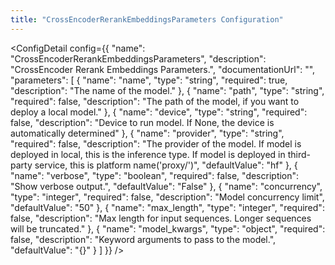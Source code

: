 ```yaml
---
title: "CrossEncoderRerankEmbeddingsParameters Configuration"
---
```



<ConfigDetail config={{
  "name": "CrossEncoderRerankEmbeddingsParameters",
  "description": "CrossEncoder Rerank Embeddings Parameters.",
  "documentationUrl": "",
  "parameters": [
    {
      "name": "name",
      "type": "string",
      "required": true,
      "description": "The name of the model."
    },
    {
      "name": "path",
      "type": "string",
      "required": false,
      "description": "The path of the model, if you want to deploy a local model."
    },
    {
      "name": "device",
      "type": "string",
      "required": false,
      "description": "Device to run model. If None, the device is automatically determined"
    },
    {
      "name": "provider",
      "type": "string",
      "required": false,
      "description": "The provider of the model. If model is deployed in local, this is the inference type. If model is deployed in third-party service, this is platform name('proxy/<platform>')",
      "defaultValue": "hf"
    },
    {
      "name": "verbose",
      "type": "boolean",
      "required": false,
      "description": "Show verbose output.",
      "defaultValue": "False"
    },
    {
      "name": "concurrency",
      "type": "integer",
      "required": false,
      "description": "Model concurrency limit",
      "defaultValue": "50"
    },
    {
      "name": "max_length",
      "type": "integer",
      "required": false,
      "description": "Max length for input sequences. Longer sequences will be truncated."
    },
    {
      "name": "model_kwargs",
      "type": "object",
      "required": false,
      "description": "Keyword arguments to pass to the model.",
      "defaultValue": "{}"
    }
  ]
}} />

